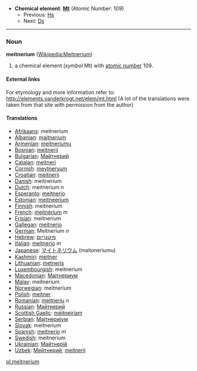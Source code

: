 *'''Chemical element''': '''[[Mt]]''' (Atomic Number: 109)
**Previous: [[Hassium|Hs]]
**Next: [[Darmstadtium|Ds]]
----
=== Noun ===
'''meitnerium''' ([[en:Meitnerium|Wikipedia:Meitnerium]])

# a chemical element (''symbol'' Mt) with [[atomic number]] 109.

====External links====
For etymology and more information refer to:
http://elements.vanderkrogt.net/elem/mt.html
(A lot of the translations were taken from that site with permission from the author)

==== Translations ====
*[[Afrikaans]]: meitnerium
*[[Albanian]]: [[majtnerium]]
*[[Armenian]]: [[meitneriumu]]
*[[Bosnian]]: [[meitnerij]]
*[[Bulgarian]]: [[Майтнерий]]
*[[Catalan]]: [[meitneri]]
*[[Cornish]]: [[meytneryum]]
*[[Croatian]]: [[meitnerij]]
*[[Danish]]: meitnerium
*[[Dutch]]: meitnerium ''n''
*[[Esperanto]]: [[mejtnerio]]
*[[Estonian]]: [[meitneerium]]
*[[Finnish]]: meitnerium
*[[French]]: [[meitnérium]] ''m''
*[[Frisian]]: meitnerium
*[[Gallegan]]: [[meitnerio]]
*[[German]]: Meitnerium ''n''
*[[Hebrew]]: [[מיטנריום]]
*[[Italian]]: [[meitnerio]] ''m''
*[[Japanese]]: [[マイトネリウム]] (maitoneriumu)
*[[Kashmiri]]: [[meitner]]
*[[Lithuanian]]: [[metneris]]
*[[Luxembourgish]]: meitnerium
*[[Macedonian]]: [[Маjтнериум]]
*[[Malay]]: meitnerium
*[[Norwegian]]: meitnerium
*[[Polish]]: [[meitner]] '' ''
*[[Romanian]]: [[meitneriu]] ''n''
*[[Russian]]: [[Майтнерий]] '' ''
*[[Scottish Gaelic]]: [[mèitneiriam]]
*[[Serbian]]: [[Маjтнериjум]]
*[[Slovak]]: meitnerium
*[[Spanish]]: [[meitnerio]] ''m''
*[[Swedish]]: meitnerium
*[[Ukrainian]]: [[Майтнерiй]]
*[[Uzbek]]: [[Мейтнерий]], [[meitnerii]]

[[pl:meitnerium]]